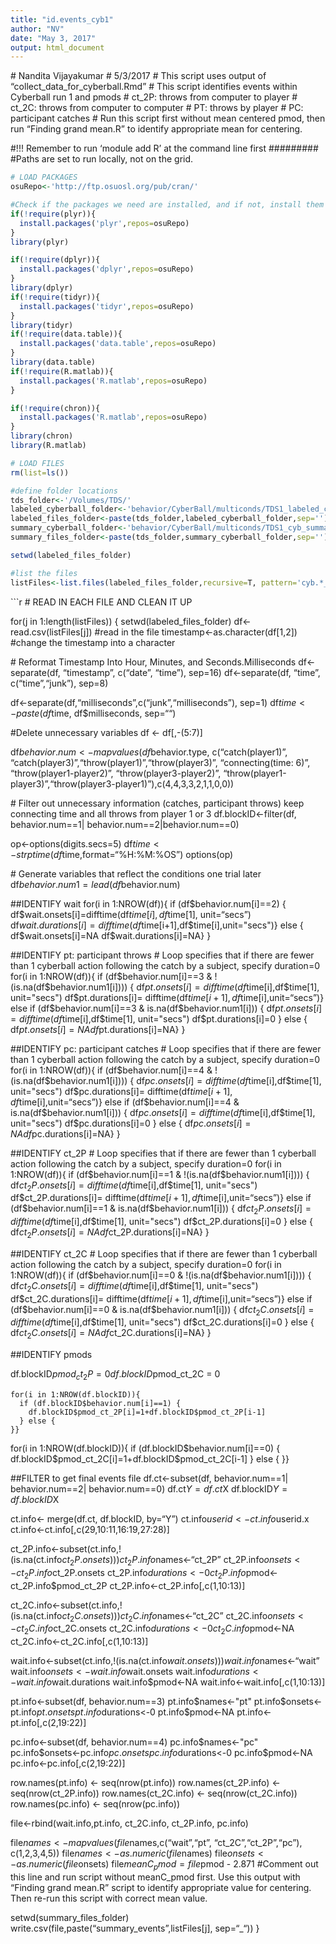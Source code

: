```yaml
---
title: "id.events_cyb1"
author: "NV"
date: "May 3, 2017"
output: html_document
---
```

  
  # Nandita Vijayakumar
  # 5/3/2017
  # This script uses output of "collect_data_for_cyberball.Rmd"
  # This script identifies events within Cyberball run 1 and pmods
  # ct_2P: throws from computer to player
  # ct_2C: throws from computer to computer
  # PT: throws by player
  # PC: participant catches
  # Run this script first without mean centered pmod, then run "Finding grand mean.R" to identify appropriate mean for centering.
  
#########
#!!! Remember to run 'module add R' at the command line first
#########
#Paths are set to run locally, not on the grid.

```r
# LOAD PACKAGES
osuRepo<-'http://ftp.osuosl.org/pub/cran/'

#Check if the packages we need are installed, and if not, install them
if(!require(plyr)){
  install.packages('plyr',repos=osuRepo)
}
library(plyr)

if(!require(dplyr)){
  install.packages('dplyr',repos=osuRepo)
}
library(dplyr)
if(!require(tidyr)){
  install.packages('tidyr',repos=osuRepo)
}
library(tidyr)
if(!require(data.table)){
  install.packages('data.table',repos=osuRepo)
}
library(data.table)
if(!require(R.matlab)){
  install.packages('R.matlab',repos=osuRepo)
}

if(!require(chron)){
  install.packages('R.matlab',repos=osuRepo)
}
library(chron)
library(R.matlab)
```

```r
# LOAD FILES
rm(list=ls())

#define folder locations
tds_folder<-'/Volumes/TDS/'
labeled_cyberball_folder<-'behavior/CyberBall/multiconds/TDS1_labeled_cyb_data/'
labeled_files_folder<-paste(tds_folder,labeled_cyberball_folder,sep='')
summary_cyberball_folder<-'behavior/CyberBall/multiconds/TDS1_cyb_summary/events'
summary_files_folder<-paste(tds_folder,summary_cyberball_folder,sep='')

setwd(labeled_files_folder)

#list the files 
listFiles<-list.files(labeled_files_folder,recursive=T, pattern='cyb.*_1.csv$')
```

```r
# READ IN EACH FILE AND CLEAN IT UP

for(j in 1:length(listFiles)) {
  setwd(labeled_files_folder)
  df<-read.csv(listFiles[j]) #read in the file
  timestamp<-as.character(df[1,2]) #change the timestamp into a character
  
  # Reformat Timestamp Into Hour, Minutes, and Seconds.Milliseconds
  df<-separate(df, "timestamp", c("date", "time"), sep=16)
  df<-separate(df, "time", c("time","junk"), sep=8)
  
  df<-separate(df,"milliseconds",c("junk","milliseconds"), sep=1)
  df$time<-paste(df$time, df$milliseconds, sep="")
  
  #Delete unnecessary variables
  df <- df[,-(5:7)]
  
  df$behavior.num<-mapvalues(df$behavior.type, c("catch(player1)", "catch(player3)","throw(player1)","throw(player3)", "connecting(time: 6)", "throw(player1-player2)", "throw(player3-player2)", "throw(player1-player3)","throw(player3-player1)"),c(4,4,3,3,2,1,1,0,0)) 
  
  # Filter out unnecessary information (catches, participant throws) keep connecting time and all throws from player 1 or 3
  df.blockID<-filter(df, behavior.num==1| behavior.num==2|behavior.num==0)
  
  
  op<-options(digits.secs=5)
  df$time<-strptime(df$time,format="%H:%M:%OS")
  options(op)
  
  # Generate variables that reflect the conditions one trial later
  df$behavior.num1 =lead(df$behavior.num)
  
  ##IDENTIFY wait
  for(i in 1:NROW(df)){
    if (df$behavior.num[i]==2) {
      df$wait.onsets[i]=difftime(df$time[i],df$time[1], unit="secs")
      df$wait.durations[i]= difftime(df$time[i+1],df$time[i],unit="secs")}
    else {
      df$wait.onsets[i]=NA
      df$wait.durations[i]=NA}
  }
  
  ##IDENTIFY pt: participant throws
  # Loop specifies that if there are fewer than 1 cyberball action following the catch by a subject, specify duration=0
  for(i in 1:NROW(df)){
    if (df$behavior.num[i]==3 & !(is.na(df$behavior.num1[i]))) {
      df$pt.onsets[i]=difftime(df$time[i],df$time[1], unit="secs")
      df$pt.durations[i]= difftime(df$time[i+1],df$time[i],unit="secs")}
    else if (df$behavior.num[i]==3 & is.na(df$behavior.num1[i])) {
      df$pt.onsets[i]=difftime(df$time[i],df$time[1], unit="secs")
      df$pt.durations[i]=0 }
    else {
      df$pt.onsets[i]=NA
      df$pt.durations[i]=NA}
  }

##IDENTIFY pc: participant catches
# Loop specifies that if there are fewer than 1 cyberball action following the catch by a subject, specify duration=0
for(i in 1:NROW(df)){
  if (df$behavior.num[i]==4 & !(is.na(df$behavior.num1[i]))) {
    df$pc.onsets[i]=difftime(df$time[i],df$time[1], unit="secs")
    df$pc.durations[i]= difftime(df$time[i+1],df$time[i],unit="secs")}
  else if (df$behavior.num[i]==4 & is.na(df$behavior.num1[i])) {
    df$pc.onsets[i]=difftime(df$time[i],df$time[1], unit="secs")
    df$pc.durations[i]=0 }
  else {
    df$pc.onsets[i]=NA
    df$pc.durations[i]=NA}
}
  
  ##IDENTIFY ct_2P
  # Loop specifies that if there are fewer than 1 cyberball action following the catch by a subject, specify duration=0
  for(i in 1:NROW(df)){
    if (df$behavior.num[i]==1 & !(is.na(df$behavior.num1[i]))) {
      df$ct_2P.onsets[i]=difftime(df$time[i],df$time[1], unit="secs")
      df$ct_2P.durations[i]= difftime(df$time[i+1],df$time[i],unit="secs")}
    else if (df$behavior.num[i]==1 & is.na(df$behavior.num1[i])) {
      df$ct_2P.onsets[i]=difftime(df$time[i],df$time[1], unit="secs")
      df$ct_2P.durations[i]=0 }
    else {
      df$ct_2P.onsets[i]=NA
      df$ct_2P.durations[i]=NA}
  }
  
  ##IDENTIFY ct_2C
  # Loop specifies that if there are fewer than 1 cyberball action following the catch by a subject, specify duration=0
  for(i in 1:NROW(df)){
    if (df$behavior.num[i]==0 & !(is.na(df$behavior.num1[i]))) {
      df$ct_2C.onsets[i]=difftime(df$time[i],df$time[1], unit="secs")
      df$ct_2C.durations[i]= difftime(df$time[i+1],df$time[i],unit="secs")}
    else if (df$behavior.num[i]==0 & is.na(df$behavior.num1[i])) {
      df$ct_2C.onsets[i]=difftime(df$time[i],df$time[1], unit="secs")
      df$ct_2C.durations[i]=0 }
    else {
      df$ct_2C.onsets[i]=NA
      df$ct_2C.durations[i]=NA}
  }
  
  ##IDENTIFY pmods
  
  df.blockID$pmod_ct_2P = 0
  df.blockID$pmod_ct_2C = 0
  
    for(i in 1:NROW(df.blockID)){
      if (df.blockID$behavior.num[i]==1) {
        df.blockID$pmod_ct_2P[i]=1+df.blockID$pmod_ct_2P[i-1]
      } else {
    }}

  for(i in 1:NROW(df.blockID)){
    if (df.blockID$behavior.num[i]==0) {
    df.blockID$pmod_ct_2C[i]=1+df.blockID$pmod_ct_2C[i-1]
      } else {
    }}
        
##FILTER to get final events file
df.ct<-subset(df, behavior.num==1| behavior.num==2| behavior.num==0)
df.ct$Y = df.ct$X
df.blockID$Y = df.blockID$X

ct.info<- merge(df.ct, df.blockID, by="Y")
ct.info$userid<-ct.info$userid.x
ct.info<-ct.info[,c(29,10:11,16:19,27:28)]

ct_2P.info<-subset(ct.info,!(is.na(ct.info$ct_2P.onsets)))
ct_2P.info$names<-"ct_2P"
ct_2P.info$onsets<-ct_2P.info$ct_2P.onsets
ct_2P.info$durations<-0
ct_2P.info$pmod<-ct_2P.info$pmod_ct_2P
ct_2P.info<-ct_2P.info[,c(1,10:13)]

ct_2C.info<-subset(ct.info,!(is.na(ct.info$ct_2C.onsets)))
ct_2C.info$names<-"ct_2C"
ct_2C.info$onsets<-ct_2C.info$ct_2C.onsets
ct_2C.info$durations<-0
ct_2C.info$pmod<-NA
ct_2C.info<-ct_2C.info[,c(1,10:13)]

wait.info<-subset(ct.info,!(is.na(ct.info$wait.onsets)))
wait.info$names<-"wait"
wait.info$onsets<-wait.info$wait.onsets
wait.info$durations<-wait.info$wait.durations
wait.info$pmod<-NA
wait.info<-wait.info[,c(1,10:13)]

pt.info<-subset(df, behavior.num==3)
pt.info$names<-"pt"
pt.info$onsets<-pt.info$pt.onsets
pt.info$durations<-0
pt.info$pmod<-NA
pt.info<-pt.info[,c(2,19:22)]

pc.info<-subset(df, behavior.num==4)
pc.info$names<-"pc"
pc.info$onsets<-pc.info$pc.onsets
pc.info$durations<-0
pc.info$pmod<-NA
pc.info<-pc.info[,c(2,19:22)]

row.names(pt.info) <- seq(nrow(pt.info))
row.names(ct_2P.info) <- seq(nrow(ct_2P.info))
row.names(ct_2C.info) <- seq(nrow(ct_2C.info))
row.names(pc.info) <- seq(nrow(pc.info))

file<-rbind(wait.info,pt.info, ct_2C.info, ct_2P.info, pc.info)

file$names<-mapvalues(file$names,c("wait","pt", "ct_2C","ct_2P","pc"), c(1,2,3,4,5))
file$names<-as.numeric(file$names)
file$onsets<-as.numeric(file$onsets)
file$meanC_pmod = file$pmod - 2.871 #Comment out this line and run script without meanC_pmod first. Use this output with "Finding grand mean.R" script to identify appropriate value for centering. Then re-run this script with correct mean value.

setwd(summary_files_folder)
write.csv(file,paste("summary_events",listFiles[j], sep="_")) 
}